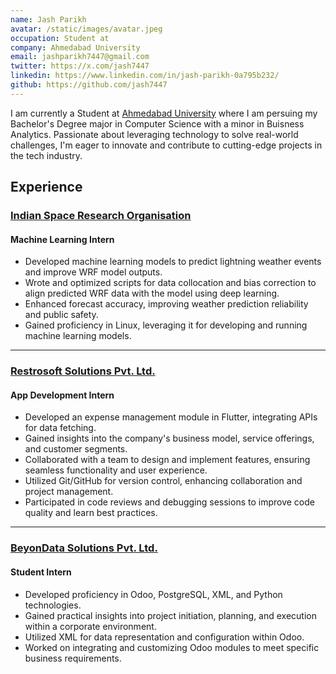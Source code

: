 ```yaml
---
name: Jash Parikh
avatar: /static/images/avatar.jpeg
occupation: Student at
company: Ahmedabad University 
email: jashparikh7447@gmail.com
twitter: https://x.com/jash7447
linkedin: https://www.linkedin.com/in/jash-parikh-0a795b232/
github: https://github.com/jash7447
---
```


I am currently a Student at [Ahmedabad University](https://ahduni.edu.in/)
where I am persuing my Bachelor's Degree major in Computer Science with a minor in Buisness Analytics.
Passionate about leveraging technology to solve real-world challenges, I'm eager to innovate and contribute to cutting-edge projects in the tech industry.

## Experience

### [Indian Space Research Organisation](https://www.isro.gov.in/)
#### Machine Learning Intern

- Developed machine learning models to predict lightning weather events and improve WRF model outputs.
- Wrote and optimized scripts for data collocation and bias correction to align predicted WRF data with the model using deep learning.
- Enhanced forecast accuracy, improving weather prediction reliability and public safety.
- Gained proficiency in Linux, leveraging it for developing and running machine learning models.

---

### [Restrosoft Solutions Pvt. Ltd.](https://www.eresto.in/)
#### App Development Intern


- Developed an expense management module in Flutter, integrating APIs for data fetching.
- Gained insights into the company's business model, service offerings, and customer segments.
- Collaborated with a team to design and implement features, ensuring seamless functionality and user experience.
- Utilized Git/GitHub for version control, enhancing collaboration and project management.
- Participated in code reviews and debugging sessions to improve code quality and learn best practices.

---


### [BeyonData Solutions Pvt. Ltd.]()
#### Student Intern


- Developed proficiency in Odoo, PostgreSQL, XML, and Python technologies.
- Gained practical insights into project initiation, planning, and execution within a corporate environment.
- Utilized XML for data representation and configuration within Odoo.
- Worked on integrating and customizing Odoo modules to meet specific business requirements.

